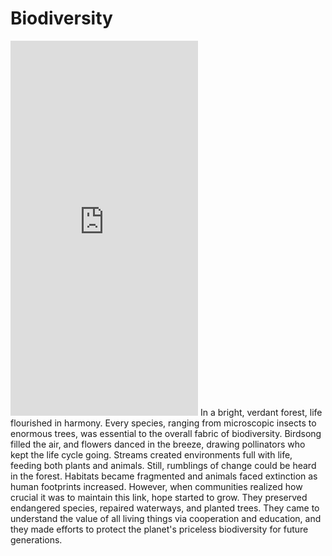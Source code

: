
# Biodiversity
<iframe width="full" height="600" src="https://www.youtube.com/embed/GK_vRtHJZu4?si=sMBZWEmAI-BGct_n" title="YouTube video player" frameborder="0" allow="accelerometer; autoplay; clipboard-write; encrypted-media; gyroscope; picture-in-picture; web-share" referrerpolicy="strict-origin-when-cross-origin" allowfullscreen></iframe>
In a bright, verdant forest, life flourished in harmony. Every species, ranging from microscopic insects to enormous trees, was essential to the overall fabric of biodiversity. Birdsong filled the air, and flowers danced in the breeze, drawing pollinators who kept the life cycle going. 
Streams created environments full with life, feeding both plants and animals. Still, rumblings of change could be heard in the forest. Habitats became fragmented and animals faced extinction as human footprints increased. 
However, when communities realized how crucial it was to maintain this link, hope started to grow. They preserved endangered species, repaired waterways, and planted trees. They came to understand the value of all living things via cooperation and education, and they made efforts to protect the planet's priceless biodiversity for future generations.
